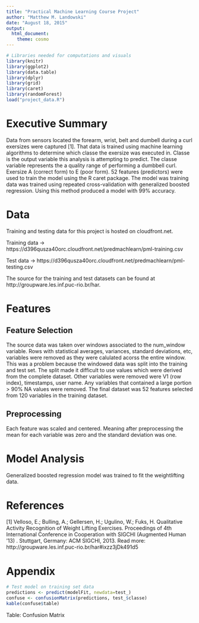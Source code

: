 ```yaml
---
title: "Practical Machine Learning Course Project"
author: "Matthew M. Landowski"
date: "August 18, 2015"
output: 
  html_document: 
    theme: cosmo
---
```


```r
# Libraries needed for computations and visuals
library(knitr)
library(ggplot2)
library(data.table)
library(dplyr)
library(grid)
library(caret)
library(randomForest)
load("project_data.R")
```

# Executive Summary
Data from sensors located the forearm, wrist, belt and dumbell during a curl exersizes were captured [1]. That data is trained using machine learning algorithms to determine which classe the exersize was executed in. Classe is the output variable this analysis is attempting to predict. The classe variable represents the a quality range of performing a dumbbell curl. Exersize A (correct form) to E (poor form). 52 features (predictors) were used to train the model using the R caret package. The model was training data was trained using repeated cross-validation with generalized boosted regression. Using this method produced a model with 99% accuracy.

# Data
Training and testing data for this project is hosted on cloudfront.net.

Training data -> https://d396qusza40orc.cloudfront.net/predmachlearn/pml-training.csv

Test data -> https://d396qusza40orc.cloudfront.net/predmachlearn/pml-testing.csv

The source for the training and test datasets can be found at http://groupware.les.inf.puc-rio.br/har.

# Features
## Feature Selection
The source data was taken over windows associated to the num_window variable. Rows with statistical averages, variances, standard deviations, etc, variables were removed as they were calulated acorss the entire window. This was a problem because the windowed data was split into the training and test set. The split made it difficult to use values which were derived from the complete dataset. Other variables were removed were V1 (row index), timestamps, user name. Any variables that contained a large portion > 90% NA values were removed. The final dataset was 52 features selected from 120 variables in the training dataset.

## Preprocessing
Each feature was scaled and centered. Meaning after preprocessing the mean for each variable was zero and the standard deviation was one.

# Model Analysis

Generalized boosted regression model was trained to fit the weightlifting data.

# References
[1] Velloso, E.; Bulling, A.; Gellersen, H.; Ugulino, W.; Fuks, H. Qualitative Activity Recognition of Weight Lifting Exercises. Proceedings of 4th International Conference in Cooperation with SIGCHI (Augmented Human '13) . Stuttgart, Germany: ACM SIGCHI, 2013.
Read more: http://groupware.les.inf.puc-rio.br/har#ixzz3jDk491d5

# Appendix

```r
# Test model on training set data
predictions <- predict(modelFit, newdata=test_)
confuse <- confusionMatrix(predictions, test_$classe)
kable(confuse$table)
```

Table: Confusion Matrix